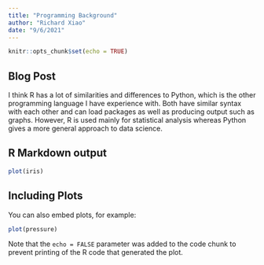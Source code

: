```yaml
---
title: "Programming Background"
author: "Richard Xiao"
date: "9/6/2021"
---
```


```r
knitr::opts_chunk$set(echo = TRUE)
```

## Blog Post

I think R has a lot of similarities and differences to Python, which is the other programming language I have experience with. Both have similar syntax with each other and can load packages as well as producing output such as graphs. However, R is used mainly for statistical analysis whereas Python gives a more general approach to data science. 




## R Markdown output

```r
plot(iris)
```

## Including Plots

You can also embed plots, for example:

```r
plot(pressure)
```

Note that the `echo = FALSE` parameter was added to the code chunk to prevent printing of the R code that generated the plot.

